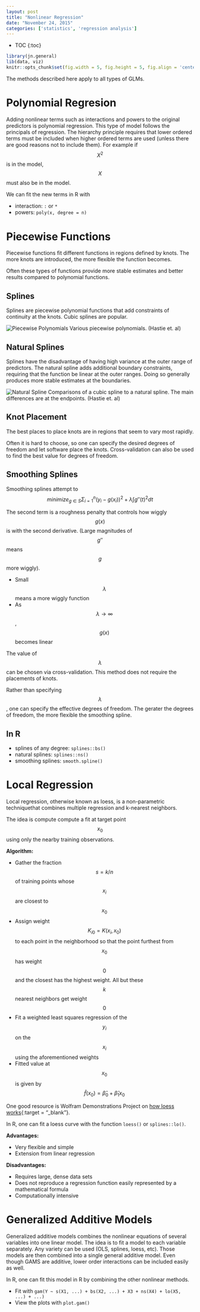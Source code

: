 ```yaml
---
layout: post
title: "Nonlinear Regression"
date: "November 24, 2015"
categories: ['statistics', 'regression analysis']
---
```


* TOC
{:toc}

```r
library(jn.general)
lib(data, viz)
knitr::opts_chunk$set(fig.width = 5, fig.height = 5, fig.align = 'center')
```

The methods described here apply to all types of GLMs. 

# Polynomial Regresion
Adding nonlinear terms such as interactions and powers to the original predictors is polynomial regression. This type of model follows the principals of  regression. The hierarchy principle requires that lower ordered terms must be included when higher ordered terms are used (unless there are good reasons not to include them). For example if $$X^2$$ is in the model, $$X$$ must also be in the model. 

We can fit the new terms in R with

* interaction: `:` or `*`
* powers: `poly(x, degree = n)`

# Piecewise Functions
Piecewise functions fit different functions in regions defined by knots. The more knots are introduced, the more flexible the function becomes. 

Often these types of functions provide more stable estimates and better results compared to polynomial functions. 

## Splines
Splines are piecewise polynomial functions that add constraints of continuity at the knots. Cubic splines are popular.

![Piecewise Polynomials](http://jnguyen92.github.io/nhuyhoa/figure/images/piecewise_and_splines.png)
Various piecewise polynomials. (Hastie et. al)

## Natural Splines 
Splines have the disadvantage of having high variance at the outer range of predictors. The natural spline adds additional boundary constraints, requiring that the function be linear at the outer ranges. Doing so generally produces more stable estimates at the boundaries. 

![Natural Spline](http://jnguyen92.github.io/nhuyhoa/figure/images/natural_spline.png)
Comparisons of a cubic spline to a natural spline. The main differences are at the endpoints. (Hastie et. al)

## Knot Placement
The best places to place knots are in regions that seem to vary most rapidly. 

Often it is hard to choose, so one can specify the desired degrees of freedom and let software place the knots. Cross-validation can also be used to find the best value for degrees of freedom. 

## Smoothing Splines
Smoothing splines attempt to
$$minimize_{g \in S} \Sigma^n_{i = 1} (y_i - g(x_i))^2 + \lambda \int g''(t)^2dt$$

The second term is a roughness penalty that controls how wiggly $$g(x)$$ is with the second derivative. (Large magnitudes of $$g''$$ means $$g$$ more wiggly).

* Small $$\lambda$$ means a more wiggly function
* As $$\lambda \rightarrow \infty$$, $$g(x)$$ becomes linear

The value of $$\lambda$$ can be chosen via cross-validation. This method does not require the placements of knots.

Rather than specifying $$\lambda$$, one can specify the effective degrees of freedom. The gerater the degrees of freedom, the more flexible the smoothing spline. 

## In R

* splines of any degree: `splines::bs()`
* natural splines: `splines::ns()`
* smoothing splines: `smooth.spline()`

# Local Regression
Local regression, otherwise known as loess, is a non-parametric techniquethat combines multiple regression and k-nearest neighbors. 

The idea is compute compute a fit at target point $$x_0$$ using only the nearby training observations. 

**Algorithm:**

* Gather the fraction $$s = k/n$$ of training points whose $$x_i$$ are closest to $$x_0$$
* Assign weight $$K_{i0} = K(x_i, x_0)$$ to each point in the neighborhood so that the point furthest from $$x_0$$ has weight $$0$$ and the closest has the highest weight. All but these $$k$$ nearest neighbors get weight $$0$$
* Fit a weighted least squares regression of the $$y_i$$ on the $$x_i$$ using the aforementioned weights
* Fitted value at $$x_0$$ is given by $$\hat{f}(x_0) = \hat{\beta}_0 + \hat{\beta}_1 x_0$$

One good resource is Wolfram Demonstrations Project on [how loess works][loess_link]{:target = "_blank"}.

In R, one can fit a loess curve with the function `loess()` or `splines::lo()`.

**Advantages:**

* Very flexible and simple
* Extension from linear regression

**Disadvantages:**

* Requires large, dense data sets
* Does not reproduce a regression function easily represented by a mathematical formula
* Computationally intensive

# Generalized Additive Models
Generalized additive models combines the nonlinear equations of several variables into one linear model. The idea is to fit a model to each variable separately. Any variety can be used (OLS, splines, loess, etc). Those models are then combined into a single general additive model. Even though GAMS are additive, lower order interactions can be included easily as well. 

In R, one can fit this model in R by combining the other nonlinear methods. 

* Fit with `gam(Y ~ s(X1, ...) + bs(X2, ...) + X3 + ns(X4) + lo(X5, ...) + ...)`
* View the plots with `plot.gam()`

[loess_link]: http://demonstrations.wolfram.com/HowLoessWorks/